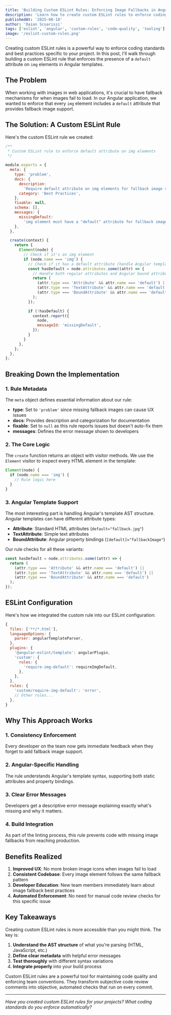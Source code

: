 ```yaml
---
title: 'Building Custom ESLint Rules: Enforcing Image Fallbacks in Angular Templates'
description: 'Learn how to create custom ESLint rules to enforce coding standards. This guide walks through building a rule that requires default attributes on img elements for better fallback support in Angular applications.'
publishedAt: '2025-08-18'
author: 'Daian Scuarissi'
tags: ['eslint', 'angular', 'custom-rules', 'code-quality', 'tooling']
image: '/eslint-custom-rules.png'
---
```


Creating custom ESLint rules is a powerful way to enforce coding standards and best practices specific to your project. In this post, I'll walk through building a custom ESLint rule that enforces the presence of a `default` attribute on `img` elements in Angular templates.

## The Problem

When working with images in web applications, it's crucial to have fallback mechanisms for when images fail to load. In our Angular application, we wanted to enforce that every `img` element includes a `default` attribute that provides fallback image support.

## The Solution: A Custom ESLint Rule

Here's the custom ESLint rule we created:

```javascript
/**
 * Custom ESLint rule to enforce default attribute on img elements
 */

module.exports = {
  meta: {
    type: 'problem',
    docs: {
      description:
        'Require default attribute on img elements for fallback image support',
      category: 'Best Practices',
    },
    fixable: null,
    schema: [],
    messages: {
      missingDefault:
        'img element must have a "default" attribute for fallback image support',
    },
  },

  create(context) {
    return {
      Element(node) {
        // Check if it's an img element
        if (node.name === 'img') {
          // Check if it has a default attribute (handle Angular template AST structure)
          const hasDefault = node.attributes.some((attr) => {
            // Handle both regular attributes and Angular bound attributes
            return (
              (attr.type === 'Attribute' && attr.name === 'default') ||
              (attr.type === 'TextAttribute' && attr.name === 'default') ||
              (attr.type === 'BoundAttribute' && attr.name === 'default')
            );
          });

          if (!hasDefault) {
            context.report({
              node,
              messageId: 'missingDefault',
            });
          }
        }
      },
    };
  },
};
```

## Breaking Down the Implementation

### 1. Rule Metadata

The `meta` object defines essential information about our rule:

- **type**: Set to `'problem'` since missing fallback images can cause UX issues
- **docs**: Provides description and categorization for documentation
- **fixable**: Set to `null` as this rule reports issues but doesn't auto-fix them
- **messages**: Defines the error message shown to developers

### 2. The Core Logic

The `create` function returns an object with visitor methods. We use the `Element` visitor to inspect every HTML element in the template:

```javascript
Element(node) {
  if (node.name === 'img') {
    // Rule logic here
  }
}
```

### 3. Angular Template Support

The most interesting part is handling Angular's template AST structure. Angular templates can have different attribute types:

- **Attribute**: Standard HTML attributes (`default="fallback.jpg"`)
- **TextAttribute**: Simple text attributes
- **BoundAttribute**: Angular property bindings (`[default]="fallbackImage"`)

Our rule checks for all these variants:

```javascript
const hasDefault = node.attributes.some((attr) => {
  return (
    (attr.type === 'Attribute' && attr.name === 'default') ||
    (attr.type === 'TextAttribute' && attr.name === 'default') ||
    (attr.type === 'BoundAttribute' && attr.name === 'default')
  );
});
```

## ESLint Configuration

Here's how we integrated the custom rule into our ESLint configuration:

```javascript
{
  files: ['**/*.html'],
  languageOptions: {
    parser: angularTemplateParser,
  },
  plugins: {
    '@angular-eslint/template': angularPlugin,
    'custom': {
      rules: {
        'require-img-default': requireImgDefault,
      },
    },
  },
  rules: {
    'custom/require-img-default': 'error',
    // Other rules...
  },
}
```

## Why This Approach Works

### 1. **Consistency Enforcement**

Every developer on the team now gets immediate feedback when they forget to add fallback image support.

### 2. **Angular-Specific Handling**

The rule understands Angular's template syntax, supporting both static attributes and property bindings.

### 3. **Clear Error Messages**

Developers get a descriptive error message explaining exactly what's missing and why it matters.

### 4. **Build Integration**

As part of the linting process, this rule prevents code with missing image fallbacks from reaching production.

## Benefits Realized

1. **Improved UX**: No more broken image icons when images fail to load
2. **Consistent Codebase**: Every image element follows the same fallback pattern
3. **Developer Education**: New team members immediately learn about image fallback best practices
4. **Automated Enforcement**: No need for manual code review checks for this specific issue

## Key Takeaways

Creating custom ESLint rules is more accessible than you might think. The key is:

1. **Understand the AST structure** of what you're parsing (HTML, JavaScript, etc.)
2. **Define clear metadata** with helpful error messages
3. **Test thoroughly** with different syntax variations
4. **Integrate properly** into your build process

Custom ESLint rules are a powerful tool for maintaining code quality and enforcing team conventions. They transform subjective code review comments into objective, automated checks that run on every commit.

---

_Have you created custom ESLint rules for your projects? What coding standards do you enforce automatically?_
